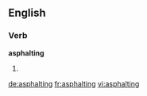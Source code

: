 ==English==

===Verb===
'''asphalting'''

# {{present participle of|[[asphalt]]}}

[[de:asphalting]]
[[fr:asphalting]]
[[vi:asphalting]]